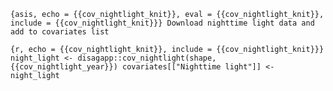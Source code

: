 ```{asis, echo = {{cov_nightlight_knit}}, eval = {{cov_nightlight_knit}}, include = {{cov_nightlight_knit}}}
Download nighttime light data and add to covariates list
```

```{r, echo = {{cov_nightlight_knit}}, include = {{cov_nightlight_knit}}}
night_light <- disagapp::cov_nightlight(shape, {{cov_nightlight_year}})
covariates[["Nighttime light"]] <- night_light
```
